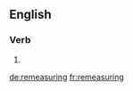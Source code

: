 ==English==

===Verb===
{{head|en|present participle}}

# {{present participle of|remeasure|lang=en|nocat=1}}

[[de:remeasuring]]
[[fr:remeasuring]]